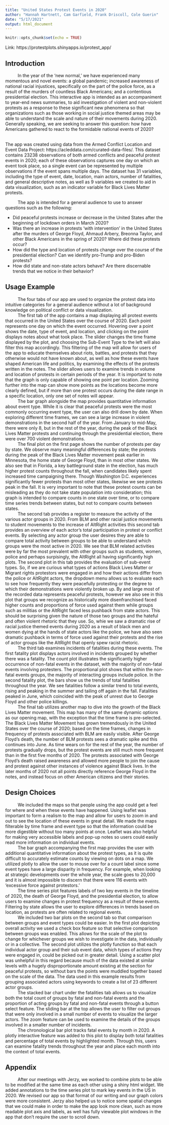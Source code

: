 ```yaml
---
title: "United States Protest Events in 2020"
author: "Hannah Hartnett, Cam Garfield, Frank Driscoll, Cole Guerin"
date: "5/17/2021"
output: html_document
---
```


```r
knitr::opts_chunk$set(echo = TRUE)
```

Link: https://protestplots.shinyapps.io/protest_app/

## Introduction

|           In the year of the 'new normal,' we have experienced many momentous and novel events: a global pandemic; increased awareness of national racial injustices, specifically on the part of the police force, as a result of the murders of countless Black Americans; and a contentious presidential election. This interactive app is intended as an accompaniment to year-end news summaries, to aid investigation of violent and non-violent protests as a response to these significant new phenomena so that organizations such as those working in social justice themed areas may be able to understand the scale and nature of their movements during 2020. Generally speaking, we are seeking to answer this question: how have Americans gathered to react to the formidable national events of 2020? 
</br>
The app was created using data from the Armed Conflict Location and Event Data Project: https://acleddata.com/curated-data-files/. This dataset contains 23238 observations of both armed conflicts and peaceful protest events in 2020; each of these observations captures one day on which an event took place, so a single event can be represented by multiple observations if the event spans multiple days. The dataset has 31 variables, including the type of event, date, location, main actors, number of fatalities, and general descriptive notes, as well as 9 variables we created to aid in data visualization, such as an indicator variable for Black Lives Matter protests.

|           The app is intended for a general audience to use to answer questions such as the following: 
* Did peaceful protests increase or decrease in the United States after the beginning of lockdown orders in March 2020?
* Was there an increase in protests 'with intervention' in the United States after the murders of George Floyd, Ahmaud Arbery, Breonna Taylor, and other Black Americans in the spring of 2020? Where did these protests occur?
* How did the type and location of protests change over the course of the presidential election? Can we identify pro-Trump and pro-Biden protests?
* How did state and non-state actors behave? Are there discernable trends that we notice in their behavior?

## Usage Example

|           The four tabs of our app are used to organize the protest data into intuitive categories for a general audience without a lot of background knowledge on political conflict or data visualization. 

|           The first tab of the app contains a map displaying all protest events that occurred in the United States over the course of 2020. Each point represents one day on which the event occurred. Hovering over a point shows the date, type of event, and location, and clicking on the point displays notes about what took place. The slider changes the time frame displayed by the plot, and choosing the Sub-Event Type to the left will also filter this map accordingly. This filtering of the map will allow for users of the app to educate themselves about riots, battles, and protests that they otherwise would not have known about, as well as how these events have shaped American life and politics, by examining the effects of the protests written in the notes. The slider allows users to examine trends in volume and location of protests in certain periods of the year. It is important to note that the graph is only capable of showing one point per location. Zooming further into the map can show more points as the locations become more clearly defined, but if more than one protest occurs during the date range in a specific location, only one set of notes will appear.
|           The bar graph alongside the map provides quantitative information about event type. While it is clear that peaceful protests were the most commonly occurring event type, the user can also drill down by date. When exploring different time frames, we can see a large increase in violent demonstrations in the second half of the year. From January to mid-May, there were only 8, but in the rest of the year, during the peak of the Black Lives Matter protests and continuing through the presidential election, there were over 700 violent demonstrations.
|           The final plot on the first page shows the number of protests per day by state. We observe many meaningful differences by state; the protests during the peak of the Black Lives Matter movement peak earlier in Minnesota, the home state of George Floyd, than in most other states. We also see that in Florida, a key battleground state in the election, has much higher protest counts throughout the fall, when candidates likely spent increased time campaigning there. Though Washington D.C. experiences significantly fewer protests than most other states, likewise we see protests peak in the fall. It is very important to note that these protest counts can be misleading as they do not take state population into consideration; this graph is intended to compare counts in one state over time, or to compare time series trends between states, but not to compare counts between states.
|           The second tab provides a register to measure the activity of the various actor groups in 2020. From BLM and other racial justice movements to student movements to the increase of AltRight activities this second tab provides an overview of each actor's total participation in protest or conflict events. By selecting any actor group the user desires they are able to compare total activity between groups to be able to understand which groups were the most active in 2020. We see that BLM related activities were by far the most prevalent with other groups such as students, women, police and perhaps surpisingly, the AltRight all having significantly high plots. The second plot in this tab provides the evaluation of sub-event types. So, if we are curious what types of actions Black Lives Matter or Migrant rights protestors were engaged in and how their actions differ from the police or AltRight actors, the dropdown menu allows us to evaluate each to see how frequently they were peacefully protesting or the degree to which their demonstrations were violently broken up. By and large most of the recorded data represents peaceful protests, however we also see in this plot that groups we recognize as historically more disenfranchised faced higher counts and proportions of force used against them while groups such as militias or the AltRight faced less pushback from state actors. This should be surprising given the nature of those two groups and the hateful and often violent rhetoric that they use. So, whie we saw a dramatic rise of racial justice themed events during 2020 as a result of black men and women dying at the hands of state actors like the police, we have also seen dramatic pushback in terms of force used against their protests and the rise of actor groups like the AltRight that openly spew racist rhetoric. 
|           The third tab examines incidents of fatalities during these events. The first fatality plot displays actors involved in incidents grouped by whether there was a fatality. The count plot illustrates the significantly higher occurrence of non-fatal events in the dataset, with the majority of non-fatal events involving protesters. The proportional plot shows that within the non-fatal events groups, the majority of interacting groups include police. In the second fatality plot, the bars show us the trends of total fatalities throughout the year. We see fatalities follow a similar trend to total events, rising and peaking in the summer and tailing off again in the fall. Fatalities peaked in June, which coincided with the peak of unrest due to George Floyd and other police killings.
|           The final tab utilizes another map to dive into the growth of the Black Lives Matter movement. This map has many of the same dynamic options as our opening map, with the exception that the time frame is pre-selected. The Black Lives Matter Movement has grown tremendously in the United States over the course of 2020; based on the time frames, changes in frequency of protests associated with BLM are easily visible. After George Floyd's death, the number of BLM protests sees a dramatic spike and this continues into June. As time wears on for the rest of the year, the number of protests gradually drops, but the protest events are still much more frequent than in the first five months of 2020. The protests associated with George Floyd's death raised awareness and allowed more people to join the cause and protest against other instances of violence against Black lives. In the later months of 2020 not all points directly reference George Floyd in the notes, and instead focus on other American citizens and their stories.

## Design Choices

|           We included the maps so that people using the app could get a feel for where and when these events have happened. Using leaflet was important to form a realism to the map and allow for users to zoom in and out to see the location of these events in great detail. We made the maps filterable by time frame and event type so that the information could be more digestible without too many points at once. Leaflet was also helpful for making very accessible labels and pop-up notes so users could easily read more information on individual events.
|           The bar graph accompanying the first map provides the user with additional quantitative information about the protest types, as it is quite difficult to accurately estimate counts by viewing on dots on a map. We utilized plotly to allow the user to mouse over for a count label since some event types have a large disparity in frequency. For example, when looking at strategic developments over the whole year, the scale goes to 20,000 and it is almost impossible to discern that there were 116 events with 'excessive force against protestors.'
|           The time series plot features labels of two key events in the timeline of 2020, the death of George Floyd, and the presidential election, to allow users to examine changes in protest frequency as a result of these events. Filtering by state allows the user to explore differences in trends based on location, as protests are often related to regional events.
|           We included two bar plots on the second tab so that comparison between groups and event types could be easier. In the first plot depicting overall activity we used a check box feature so that selective comparison between groups was enabled. This allows for the scale of the plot to change for whichever groups we wish to investigate in the data, individually or in a collective. The second plot utilizes the plotly function so that each individual actor group and their sub event data, which types of actions they were engaged in, could be picked out in greater detail. Using a scatter plot was unhelpful in this regard because much of the data existed at similar levels with a hugely disproportionate amount existing at the section for peaceful protests, so without bars the points were muddled together based on the scale of the data. The data used in this example results from grouping associated actors using keywords to create a list of 23 different actor groups.
|           The stacked bar chart under the fatalities tab allows us to visualize both the total count of groups by fatal and non-fatal events and the proportion of acting groups by fatal and non-fatal events through a button select feature. The sliding bar at the top allows the user to filter out groups that were only involved in a small number of events to visualize the larger actors. The zoom feature can be used to examine the details of the groups involved in a smaller number of incidents.
|           The chronological bar plot tracks fatal events by month in 2020. A plotly interactive feature was added to this plot to display both total fatalities and percentage of total events by highlighted month. Through this, users can examine fatality trends throughout the year and place each month into the context of total events. 


## Appendix

|           After our meetings with Jerzy, we worked to combine plots to be able to be modified at the same time as each other using a shiny html widget. We added annotations to the time series plot to mark key events in the US in 2020. We revised our app so that format of our writing and our graph colors were more consistent. Jerzy also helped us to notice some spatial changes that we could make in order to make the app look more clean, such as more readable plot axis and labels, as well has fully viewable plot windows in the app that don't require the user to scroll down.

